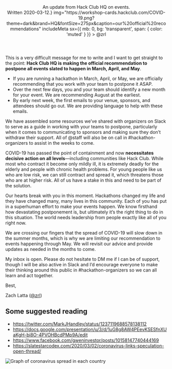 
<ForceTheme theme="dark" />

<Header
  title="COVID-19"
  desc={<>An update from Hack Club HQ on events.<br />Written 2020-03-12.</>}
  img="https://workshop-cards.hackclub.com/COVID-19.png?theme=dark&brand=HQ&fontSize=275px&caption=our%20official%20recommendations"
  includeMeta
  sx={{ mb: 0, bg: 'transparent', span: { color: 'muted' } }}
>
  <Flex
    as="a"
    href="https://app.slack.com/team/U0266FRGP"
    target="_blank"
    title="Message @zrl on Slack"
    sx={{ alignItems: 'center', justifyContent: 'center', textDecoration: 'none', mt: 3 }}
  >
    <Avatar src="http://github.com/ZachLatta.png" size={32} alt="Zach" />
    <Text as="span" sx={{ fontSize: [1, 2], color: 'muted', ml: 2 }}>@zrl</Text>
  </Flex>
</Header>

<Container as={Content} variant="copy">

This is a very difficult message for me to write and I want to get straight to the point: **Hack Club HQ is making the official recommendation to postpone all events slated to happen in March, April, and May**.

- If you are running a hackathon in March, April, or May, we are officially recommending that you work with your team to postpone it ASAP.
- Over the next few days, you and your team should identify a new month for your event. We are recommending August at the earliest.
- By early next week, the first emails to your venue, sponsors, and attendees should go out. We are providing language to help with these emails.

We have assembled some resources we’ve shared with organizers on Slack to serve as a guide in working with your teams to postpone, particularly when it comes to communicating to sponsors and making sure they don’t withdraw their support. All of @staff will also be on call in #hackathon-organizers to assist in the weeks to come.

COVID-19 has passed the point of containment and now **necessitates decisive action on all levels**—including communities like Hack Club. While most who contract it become only mildly ill, it is extremely deadly for the elderly and people with chronic health problems. For young people like us who are low risk, we can still contract and spread it, which threatens those who are at higher risk. All of us have a stake in this and need to be part of the solution.

Our hearts break with you in this moment. Hackathons changed my life and they have changed many, many lives in this community. Each of you has put in a superhuman effort to make your events happen. We know firsthand how devastating postponement is, but ultimately it’s the right thing to do in this situation. The world needs leadership from people exactly like all of you right now.

We are crossing our fingers that the spread of COVID-19 will slow down in the summer months, which is why we are limiting our recommendation to events happening through May. We will revisit our advice and provide updates as needed in the months to come.

My inbox is open. Please do not hesitate to DM me if I can be of support, though I will be also active in Slack and I’d encourage everyone to make their thinking around this public in #hackathon-organizers so we can all learn and act together.

Best,

<Signature />

Zach Latta ([@zrl](https://app.slack.com/team/U0266FRGP))

## Some suggested reading

- https://twitter.com/MarkJHandley/status/1237119688578138112
- https://docs.google.com/presentation/u/3/d/1uG8g8AW4PEevKSESfnXUaKgH-bi8O-4PVOHBcdPMp9A/edit
- https://www.facebook.com/gweninvestor/posts/10158147740444169
- https://slatestarcodex.com/2020/03/02/coronavirus-links-speculation-open-thread/

![Graph of coronavirus spread in each country](https://workshops.hackclub.com/covid19.png)

</Container>
